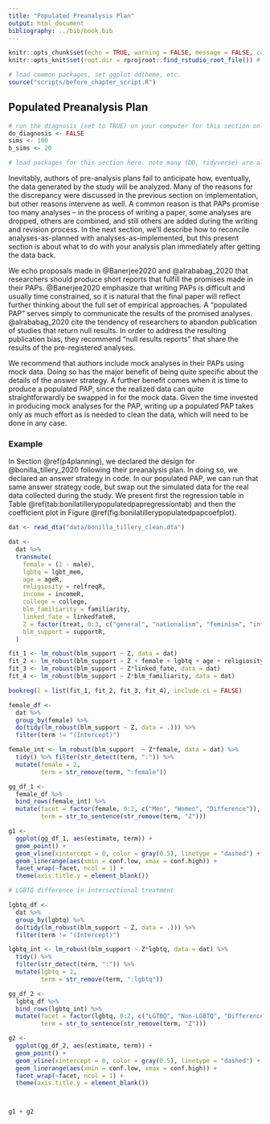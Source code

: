 ```yaml
---
title: "Populated Preanalysis Plan"
output: html_document
bibliography: ../bib/book.bib 
---
```


<!-- note do_bookdown is set in index.rmd, so we know if you're running just this .Rmd or compiling the book-->
```r
knitr::opts_chunk$set(echo = TRUE, warning = FALSE, message = FALSE, cache = FALSE)
knitr::opts_knit$set(root.dir = rprojroot::find_rstudio_root_file()) # files are all relative to RStudio project home
```

```r
# load common packages, set ggplot ddtheme, etc.
source("scripts/before_chapter_script.R")
```

<!-- start post here, do not edit above -->

## Populated Preanalysis Plan {#p4populatedpap}

<!-- make sure to rename the section title below -->

```r
# run the diagnosis (set to TRUE) on your computer for this section only before pushing to Github. no diagnosis will ever take place on github.
do_diagnosis <- FALSE
sims <- 100
b_sims <- 20
```

```r
# load packages for this section here. note many (DD, tidyverse) are already available, see scripts/package-list.R
```

Inevitably, authors of pre-analysis plans fail to anticipate how, eventually, the data generated by the study will be analyzed. Many of the reasons for the discrepancy were discussed in the previous section on implementation, but other reasons intervene as well. A common reason is that PAPs promise too many analyses -- in the process of writing a paper, some analyses are dropped, others are combined, and still others are added during the writing and revision process. In the next section, we'll describe how to reconcile analyses-as-planned with analyses-as-implemented, but this present section is about what to do with your analysis plan immediately after getting the data back.

We echo proposals made in @Banerjee2020 and @alrababag_2020 that researchers should produce short reports that fulfill the promises made in their PAPs. @Banerjee2020 emphasize that writing PAPs is difficult and usually time constrained, so it is natural that the final paper will reflect further thinking about the full set of empirical approaches. A "populated PAP" serves simply to communicate the results of the promised analyses. @alrababag_2020 cite the tendency of researchers to abandon publication of studies that return null results. In order to address the resulting publication bias, they recommend "null results reports" that share the results of the pre-registered analyses. 

We recommend that authors include mock analyses in their PAPs using mock data. Doing so has the major benefit of being quite specific about the details of the answer strategy. A further benefit comes when it is time to produce a populated PAP, since the realized data can quite straightforwardly be swapped in for the mock data. Given the time invested in producing mock analyses for the PAP, writing up a populated PAP takes only as much effort as is needed to clean the data, which will need to be done in any case.

### Example

In Section \@ref(p4planning), we declared the design for @bonilla_tillery_2020 following their preanalysis plan. In doing so, we declared an answer strategy in code. In our populated PAP, we can run that same answer strategy code, but swap out the simulated data for the real data collected during the study. We present first the regression table in Table \@ref(tab:bonilatillerypopulatedpapregressiontab) and then the coefficient plot in Figure \@ref(fig:bonilatillerypopulatedpapcoefplot). 

```r
dat <- read_dta("data/bonilla_tillery_clean.dta")

dat <-
  dat %>%
  transmute(
    female = (1 - male),
    lgbtq = lgbt_mem,
    age = ageR,
    religiosity = relfreqR,
    income = incomeR,
    college = college,
    blm_familiarity = familiarity,
    linked_fate = linkedfateR,
    Z = factor(treat, 0:3, c("general", "nationalism", "feminism", "intersectional")),
    blm_support = supportR,
  )

fit_1 <- lm_robust(blm_support ~ Z, data = dat)
fit_2 <- lm_robust(blm_support ~ Z + female + lgbtq + age + religiosity + income + college + linked_fate + blm_familiarity, data = dat)
fit_3 <- lm_robust(blm_support ~ Z*linked_fate, data = dat)
fit_4 <- lm_robust(blm_support ~ Z*blm_familiarity, data = dat)

bookreg(l = list(fit_1, fit_2, fit_3, fit_4), include.ci = FALSE)
```


```r
female_df <-
  dat %>%
  group_by(female) %>%
  do(tidy(lm_robust(blm_support ~ Z, data = .))) %>%
  filter(term != "(Intercept)")

female_int <- lm_robust(blm_support  ~ Z*female, data = dat) %>% 
  tidy() %>% filter(str_detect(term, ":")) %>%
  mutate(female = 2,
         term = str_remove(term, ":female")) 

gg_df_1 <-
  female_df %>% 
  bind_rows(female_int) %>%
  mutate(facet = factor(female, 0:2, c("Men", "Women", "Difference")),
         term = str_to_sentence(str_remove(term, "Z")))

g1 <- 
  ggplot(gg_df_1, aes(estimate, term)) +
  geom_point() +
  geom_vline(xintercept = 0, color = gray(0.5), linetype = "dashed") +
  geom_linerange(aes(xmin = conf.low, xmax = conf.high)) +
  facet_wrap(~facet, ncol = 1) +
  theme(axis.title.y = element_blank())

# LGBTQ difference in intersectional treatment

lgbtq_df <-
  dat %>%
  group_by(lgbtq) %>%
  do(tidy(lm_robust(blm_support ~ Z, data = .))) %>%
  filter(term != "(Intercept)")

lgbtq_int <- lm_robust(blm_support ~ Z*lgbtq, data = dat) %>% 
  tidy() %>% 
  filter(str_detect(term, ":")) %>%
  mutate(lgbtq = 2,
         term = str_remove(term, ":lgbtq")) 

gg_df_2 <-
  lgbtq_df %>% 
  bind_rows(lgbtq_int) %>%
  mutate(facet = factor(lgbtq, 0:2, c("LGTBQ", "Non-LGBTQ", "Difference")),
         term = str_to_sentence(str_remove(term, "Z")))

g2 <- 
  ggplot(gg_df_2, aes(estimate, term)) +
  geom_point() +
  geom_vline(xintercept = 0, color = gray(0.5), linetype = "dashed") +
  geom_linerange(aes(xmin = conf.low, xmax = conf.high)) +
  facet_wrap(~facet, ncol = 1) +
  theme(axis.title.y = element_blank())



g1 + g2
```


